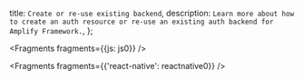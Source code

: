  title: `Create or re-use existing backend`,
  description: `Learn more about how to create an auth resource or re-use an existing auth backend for Amplify Framework.`,
};


<Fragments fragments={{js: js0}} />


<Fragments fragments={{'react-native': reactnative0}} />
